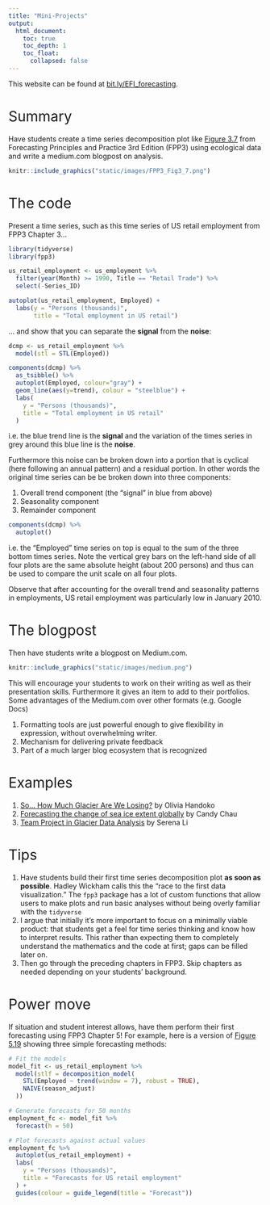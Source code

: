 ```yaml
---
title: "Mini-Projects"
output:
  html_document:
    toc: true
    toc_depth: 1
    toc_float:
      collapsed: false
---
```


<!--
{target="_blank"}
-->

<style>
h1{font-weight: 400;}
</style>


This website can be found at [bit.ly/EFI_forecasting](https://bit.ly/EFI_forecasting){target="_blank"}.

# Summary

Have students create a time series decomposition plot like [Figure 3.7](https://otexts.com/fpp3/components.html#fig:emplstl){target="_blank"} from Forecasting Principles and Practice 3rd Edition (FPP3) using ecological data and write a medium.com blogpost on analysis.

```r
knitr::include_graphics("static/images/FPP3_Fig3_7.png")
```


# The code

Present a time series, such as this time series of US retail employment from FPP3 Chapter 3...

```r
library(tidyverse)
library(fpp3)

us_retail_employment <- us_employment %>%
  filter(year(Month) >= 1990, Title == "Retail Trade") %>%
  select(-Series_ID)

autoplot(us_retail_employment, Employed) +
  labs(y = "Persons (thousands)", 
       title = "Total employment in US retail")
```

... and show that you can separate the **signal** from the **noise**:

```r
dcmp <- us_retail_employment %>%
  model(stl = STL(Employed))

components(dcmp) %>%
  as_tsibble() %>%
  autoplot(Employed, colour="gray") +
  geom_line(aes(y=trend), colour = "steelblue") +
  labs(
    y = "Persons (thousands)",
    title = "Total employment in US retail"
  )
```

i.e. the blue trend line is the **signal** and the variation of the times series in grey around this blue line is the **noise**. 

Furthermore this noise can be broken down into a portion that is cyclical (here following an annual pattern) and a residual portion. In other words the original time series can be be broken down into three components:

1. Overall trend component (the "signal" in blue from above)
1. Seasonality component
1. Remainder component

```r
components(dcmp) %>% 
  autoplot()
```

i.e. the "Employed" time series on top is equal to the sum of the three bottom times series. Note the vertical grey bars on the left-hand side of all four plots are the same absolute height (about 200 persons) and thus can be used to compare the unit scale on all four plots.

Observe that after accounting for the overall trend and seasonality patterns in employments, US retail employment was particularly low in January 2010.



# The blogpost

Then have students write a blogpost on Medium.com. 

```r
knitr::include_graphics("static/images/medium.png")
```

This will encourage your students to work on their writing as well as their presentation skills. Furthermore it gives an item to add to their portfolios. Some advantages of the Medium.com over other formats (e.g. Google Docs)

1. Formatting tools are just powerful enough to give flexibility in expression, without overwhelming writer.
1. Mechanism for delivering private feedback
1. Part of a much larger blog ecosystem that is recognized


# Examples

1. [So... How Much Glacier Are We Losing?](https://ohandoko.medium.com/so-how-much-glacier-are-we-losing-8d1471252750){target="_blank"} by Olivia Handoko
1. [Forecasting the change of sea ice extent globally](https://pchau-38154.medium.com/forecasting-the-change-of-sea-ice-extent-globally-d0b1f21ce24a){target="_blank"} by Candy Chau
1. [Team Project in Glacier Data Analysis](https://sli58.medium.com/team-project-in-glacier-data-analysis-5aad665ba0b0){target="_blank"} by Serena Li


# Tips

1. Have students build their first time series decomposition plot **as soon as possible**. Hadley Wickham calls this the "race to the first data visualization." The `fpp3` package has a lot of custom functions that allow users to make plots and run basic analyses without being overly familiar with the `tidyverse`
1. I argue that initially it's more important to focus on a minimally viable product: that students get a feel for time series thinking and know how to interpret results. This rather than expecting them to completely understand the mathematics and the code at first; gaps can be filled later on. 
1. Then go through the preceding chapters in FPP3. Skip chapters as needed depending on your students' background.


# Power move

If situation and student interest allows, have them perform their first forecasting using FPP3 Chapter 5! For example, here is a version of [Figure 5.19](https://otexts.com/fpp3/forecasting-decomposition.html#fig:print-media5){target="_blank"} showing three simple forecasting methods:

```r
# Fit the models
model_fit <- us_retail_employment %>%
  model(stlf = decomposition_model(
    STL(Employed ~ trend(window = 7), robust = TRUE),
    NAIVE(season_adjust)
  ))

# Generate forecasts for 50 months
employment_fc <- model_fit %>% 
  forecast(h = 50)

# Plot forecasts against actual values
employment_fc %>%
  autoplot(us_retail_employment) +
  labs(
    y = "Persons (thousands)",
    title = "Forecasts for US retail employment"
  ) +
  guides(colour = guide_legend(title = "Forecast"))
```




